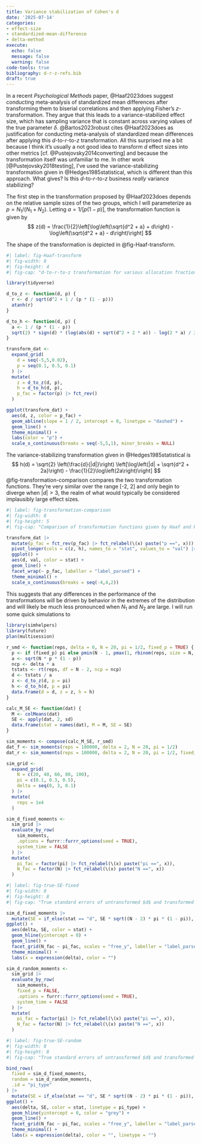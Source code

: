 ```yaml
---
title: Variance stabilization of Cohen's d
date: '2025-07-14'
categories:
- effect-size
- standardized-mean-difference
- delta-method
execute:
  echo: false
  message: false
  warning: false
code-tools: true
bibliography: d-r-z-refs.bib
draft: true
---
```


In a recent _Psychological Methods_ paper, @Haaf2023does suggest conducting meta-analysis of standardized mean differences after transforming them to biserial correlations and then applying Fisher's $z$-transformation. 
They argue that this leads to a variance-stabilized effect size, which has sampling variance that is constant across varying values of the true parameter $\delta$. 
@Bartos2023robust cites @Haaf2023does as justification for conducting meta-analysis of standardized mean differences after applying this $d$-to-$r$-to-$z$ transformation.
All this surprised me a bit because I think it's usually a not good idea to transform $d$ effect sizes into other metrics [cf. @Pustejovsky2014converting] and because the transformation itself was unfamiliar to me.
In other work [@Pustejovsky2018testing], I've used the variance-stabilizing transformation given in @Hedges1985statistical, which is different than this approach. 
What gives? Is this $d$-to-$r$-to-$z$ business _really_ variance stabilizing?

The first step in the transformation proposed by @Haaf2023does depends on the relative sample sizes of the two groups, which I will parameterize as $p = N_1 / (N_1 + N_2)$.
Letting $a = 1 / [p(1 - p)]$, the transformation function is given by 
$$
z(d) = \frac{1}{2}\left[\log\left(\sqrt{d^2 + a} + d\right) - \log\left(\sqrt{d^2 + a} - d\right)\right]
$$

The shape of the transformation is depicted in @fig-Haaf-transform.

```r
#| label: fig-Haaf-transform
#| fig-width: 8
#| fig-height: 4
#| fig-cap: "d-to-r-to-z transformation for various allocation fractions $p$. The dashed line is y = x / 2."

library(tidyverse)

d_to_z <- function(d, p) {
  r <- d / sqrt(d^2 + 1 / (p * (1 - p)))
  atanh(r)
}

d_to_h <- function(d, p) {
  a <- 1 / (p * (1 - p))
  sqrt(2) * sign(d) * (log(abs(d) + sqrt(d^2 + 2 * a)) - log(2 * a) / 2)
}

transform_dat <- 
  expand_grid(
    d = seq(-5,5,0.02),
    p = seq(0.1, 0.5, 0.1)
  ) |>
  mutate(
    z = d_to_z(d, p),
    h = d_to_h(d, p),
    p_fac = factor(p) |> fct_rev()
  )

ggplot(transform_dat) +
  aes(d, z, color = p_fac) + 
  geom_abline(slope = 1 / 2, intercept = 0, linetype = "dashed") + 
  geom_line() + 
  theme_minimal() + 
  labs(color = "p") + 
  scale_x_continuous(breaks = seq(-5,5,1), minor_breaks = NULL)
```

The variance-stabilizing transformation given in @Hedges1985statistical is 
$$
h(d) = \sqrt{2} \left(\frac{d}{|d|}\right) \left[\log\left(|d| + \sqrt{d^2 + 2a}\right) - \frac{1}{2}\log\left(2a\right)\right]
$$
@fig-transformation-comparison compares the two transformation functions. They're very similar over the range [-2, 2] and only begin to diverge when $|d| > 3$, the realm of what would typically be considered implausibly large effect sizes.

```r
#| label: fig-transformation-comparison
#| fig-width: 8
#| fig-height: 5
#| fig-cap: "Comparison of transformation functions given by Haaf and Rouder (2023) and by Hedges and Olkin (1985)"

transform_dat |>
  mutate(p_fac = fct_rev(p_fac) |> fct_relabel(\(x) paste("p ==", x))) |>
  pivot_longer(cols = c(z, h), names_to = "stat", values_to = "val") |>
  ggplot() + 
  aes(d, val, color = stat) + 
  geom_line() + 
  facet_wrap(~ p_fac, labeller = "label_parsed") + 
  theme_minimal() + 
  scale_x_continuous(breaks = seq(-4,4,2))
```
This suggests that any differences in the performance of the transformations will be driven by behavior in the extremes of the distribution and will likely be much less pronounced when $N_1$ and $N_2$ are large.
I will run some quick simulations to 

```r
library(simhelpers)
library(future)
plan(multisession)

r_smd <- function(reps, delta = 0, N = 20, pi = 1/2, fixed_p = TRUE) {
  p <- if (fixed_p) pi else pmin(N - 1, pmax(1, rbinom(reps, size = N, prob = pi))) / N
  a <- sqrt(N * p * (1 - p))
  ncp <- delta * a
  tstats <- rt(reps, df = N - 2, ncp = ncp)
  d <- tstats / a
  z <- d_to_z(d, p = pi)
  h <- d_to_h(d, p = pi)
  data.frame(d = d, z = z, h = h)
}

calc_M_SE <- function(dat) {
  M <- colMeans(dat)
  SE <- apply(dat, 2, sd)
  data.frame(stat = names(dat), M = M, SE = SE)
}

sim_moments <- compose(calc_M_SE, r_smd)
dat_f <- sim_moments(reps = 100000, delta = 2, N = 20, pi = 1/2)
dat_r <- sim_moments(reps = 100000, delta = 2, N = 20, pi = 1/2, fixed_p = FALSE)

sim_grid <-
  expand_grid(
    N = c(20, 40, 60, 80, 100),
    pi = c(0.1, 0.3, 0.5),
    delta = seq(0, 3, 0.1)
  ) |>
  mutate(
    reps = 1e4
  )

sim_d_fixed_moments <- 
  sim_grid |>
  evaluate_by_row(
    sim_moments, 
    .options = furrr::furrr_options(seed = TRUE),
    system_time = FALSE
  ) |>
  mutate(
    pi_fac = factor(pi) |> fct_relabel(\(x) paste("pi ==", x)),
    N_fac = factor(N) |> fct_relabel(\(x) paste("N ==", x))
  )
```

```r
#| label: fig-true-SE-fixed
#| fig-width: 8
#| fig-height: 8
#| fig-cap: "True standard errors of untransformed $d$ and transformed ($z(d)$ and $h(d)$) effect size estimates"

sim_d_fixed_moments |>
  mutate(SE = if_else(stat == "d", SE * sqrt((N - 2) * pi * (1 - pi)), sqrt(N - 2) * SE)) |>
ggplot() + 
  aes(delta, SE, color = stat) + 
  geom_hline(yintercept = 0) + 
  geom_line() + 
  facet_grid(N_fac ~ pi_fac, scales = "free_y", labeller = "label_parsed") + 
  theme_minimal() +
  labs(x = expression(delta), color = "")
```
```r
sim_d_random_moments <- 
  sim_grid |>
  evaluate_by_row(
    sim_moments, 
    fixed_p = FALSE, 
    .options = furrr::furrr_options(seed = TRUE),
    system_time = FALSE
  ) |>
  mutate(
    pi_fac = factor(pi) |> fct_relabel(\(x) paste("pi ==", x)),
    N_fac = factor(N) |> fct_relabel(\(x) paste("N ==", x))
  )

```

```r
#| label: fig-true-SE-random
#| fig-width: 8
#| fig-height: 8
#| fig-cap: "True standard errors of untransformed $d$ and transformed ($z(d)$ and $h(d)$) effect size estimates"

bind_rows(
  fixed = sim_d_fixed_moments, 
  random = sim_d_random_moments,
  .id = "pi_type"
) |>
  mutate(SE = if_else(stat == "d", SE * sqrt((N - 2) * pi * (1 - pi)), sqrt(N - 2) * SE)) |>
ggplot() + 
  aes(delta, SE, color = stat, linetype = pi_type) + 
  geom_hline(yintercept = 0, color = "grey") + 
  geom_line() + 
  facet_grid(N_fac ~ pi_fac, scales = "free_y", labeller = "label_parsed") + 
  theme_minimal() +
  labs(x = expression(delta), color = "", linetype = "")

```